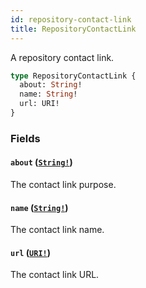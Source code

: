 ```yaml
---
id: repository-contact-link
title: RepositoryContactLink
---
```


A repository contact link.

```graphql
type RepositoryContactLink {
  about: String!
  name: String!
  url: URI!
}
```

### Fields

#### `about` ([`String!`](/docs/api/scalars/string))

The contact link purpose.

#### `name` ([`String!`](/docs/api/scalars/string))

The contact link name.

#### `url` ([`URI!`](/docs/api/scalars/uri))

The contact link URL.
